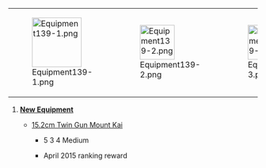 {| class="wikitable"
|-
| style="width:100px;" |[[File:Equipment139-1.png|100px]]
| style="width:100px;" |[[File:Equipment139-2.png|70px]]
| style="width:100px;" |[[File:Equipment139-3.png|70px]]
| style="width:100px;" |[[File:Equipment139-4.png|70px]]
|}

# '''[[Equipment|New Equipment]]'''
#* {{RedGunMedium}} [[15.2cm Twin Gun Mount Kai]]
#** {{Firepower}} 5 {{AA}} 3 {{Hit}} 4 {{Range}} Medium
#** April 2015 ranking reward